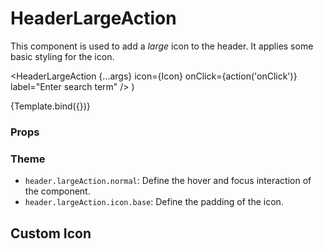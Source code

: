
<Meta
  title="Components/Header/HeaderLargeAction"
  component={HeaderLargeAction}
/>

# HeaderLargeAction

This component is used to add a _large_ icon to the header. It applies some basic styling for the icon.

  <HeaderLargeAction
    {...args}
    icon={Icon}
    onClick={action('onClick')}
    label="Enter search term"
  />
)

<Canvas>
  <Story name="Default">{Template.bind({})}</Story>
</Canvas>

### Props

<ArgsTable of={HeaderLargeAction} />

### Theme

- `header.largeAction.normal`: Define the hover and focus interaction of the component.
- `header.largeAction.icon.base`: Define the padding of the icon.

## Custom Icon

<Canvas>
  <Story name="Custom Icon">
    <HeaderLargeAction
      icon={IconEdit}
      label="Edit"
      onClick={action('onClick')}
    />
  </Story>
</Canvas>
